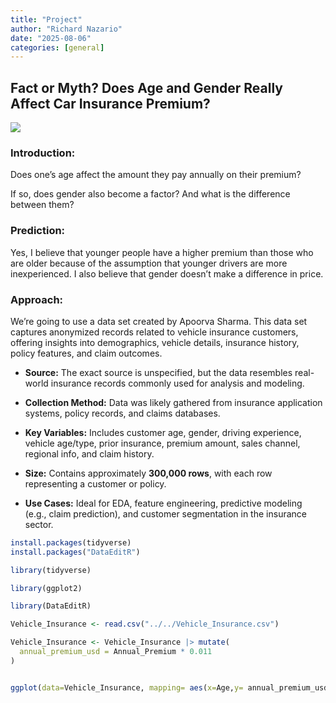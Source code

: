 ```yaml
---
title: "Project"
author: "Richard Nazario"
date: "2025-08-06"
categories: [general]
---
```


## Fact or Myth? Does Age and Gender Really Affect Car Insurance Premium?

![](/ca.jpg)

### **Introduction:**

Does one's age affect the amount they pay annually on their premium?

If so, does gender also become a factor? And what is the difference between them?

### Prediction:

Yes, I believe that younger people have a higher premium than those who are older because of the assumption that younger drivers are more inexperienced. I also believe that gender doesn't make a difference in price.

### Approach:

We're going to use a data set created by Apoorva Sharma. This data set captures anonymized records related to vehicle insurance customers, offering insights into demographics, vehicle details, insurance history, policy features, and claim outcomes.

-   **Source:** The exact source is unspecified, but the data resembles real-world insurance records commonly used for analysis and modeling.

-   **Collection Method:** Data was likely gathered from insurance application systems, policy records, and claims databases.

-   **Key Variables:** Includes customer age, gender, driving experience, vehicle age/type, prior insurance, premium amount, sales channel, regional info, and claim history.

-   **Size:** Contains approximately **300,000 rows**, with each row representing a customer or policy.

-   **Use Cases:** Ideal for EDA, feature engineering, predictive modeling (e.g., claim prediction), and customer segmentation in the insurance sector.

```r
install.packages(tidyverse)
install.packages("DataEditR")

library(tidyverse)

library(ggplot2)

library(DataEditR)

Vehicle_Insurance <- read.csv("../../Vehicle_Insurance.csv")

Vehicle_Insurance <- Vehicle_Insurance |> mutate(
  annual_premium_usd = Annual_Premium * 0.011
)


ggplot(data=Vehicle_Insurance, mapping= aes(x=Age,y= annual_premium_usd, color= Gender))+ geom_point()+ geom_smooth(method="lm")
```
